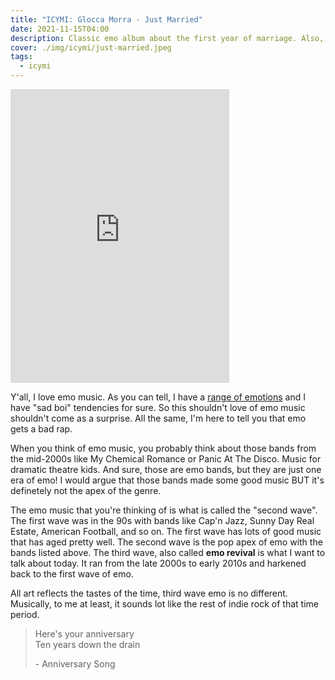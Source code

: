 ```yaml
---
title: "ICYMI: Glocca Morra - Just Married"
date: 2021-11-15T04:00
description: Classic emo album about the first year of marriage. Also, a quick primer on emo music.
cover: ./img/icymi/just-married.jpeg
tags:
  - icymi
---
```


<iframe 
  style="border: 0; width: 350px; height: 470px;" 
  src="https://bandcamp.com/EmbeddedPlayer/album=3914936245/size=large/bgcol=ffffff/linkcol=0687f5/tracklist=false/transparent=true/" 
  seamless
  class="float-right"
><a href="https://gloccamorradied.bandcamp.com/album/just-married-2">just married by glocca morra</a></iframe>

Y'all, I love emo music. As you can tell, I have a [range of emotions](/feelings) and I have "sad boi" tendencies for
sure. So this shouldn't love of emo music shouldn't come as a surprise. All the same, I'm here to tell you that emo gets
a bad rap.

When you think of emo music, you probably think about those bands from the mid-2000s like My Chemical Romance or Panic
At The Disco. Music for dramatic theatre kids. And sure, those are emo bands, but they are just one era of emo! I would
argue that those bands made some good music BUT it's definetely not the apex of the genre.

The emo music that you're thinking of is what is called the "second wave". The first wave was in the 90s with bands like
Cap'n Jazz, Sunny Day Real Estate, American Football, and so on. The first wave has lots of good music that has aged
pretty well. The second wave is the pop apex of emo with the bands listed above. The third wave, also called **emo
revival** is what I want to talk about today. It ran from the late 2000s to early 2010s and harkened back to the first
wave of emo.

All art reflects the tastes of the time, third wave emo is no different. Musically, to me at least, it sounds lot like
the rest of indie rock of that time period. 

> Here's your anniversary <br />
> Ten years down the drain
>
> \- Anniversary Song

